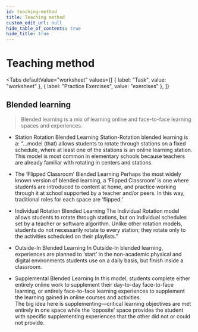 ```yaml
---
id: teaching-method
title: Teaching method
custom_edit_url: null
hide_table_of_contents: true
hide_title: true
---
```



<Theme bonding />

# Teaching method

<Tabs
  defaultValue="worksheet"
  values={[
    { label: "Task", value: "worksheet" },
    { label: "Practice Exercises", value: "exercises" },
  ]}
>

<TabItem value="worksheet">

## Blended learning

> Blended learning is a mix of learning online and face-to-face learning spaces and experiences.

- Station Rotation Blended Learning
  Station-Rotation blended learning is a: “...model (that) allows students to rotate through stations on a fixed schedule, where at least one of the stations is an online learning station. This model is most common in elementary schools because teachers are already familiar with rotating in centers and stations.<br/>

- The ‘Flipped Classroom’ Blended Learning
  Perhaps the most widely known version of blended learning, a ‘Flipped Classroom’ is one where students are introduced to content at home, and practice working through it at school supported by a teacher and/or peers. In this way, traditional roles for each space are ‘flipped.’<br/>
- Individual Rotation Blended Learning
  The Individual Rotation model allows students to rotate through stations, but on individual schedules set by a teacher or software algorithm. Unlike other rotation models, students do not necessarily rotate to every station; they rotate only to the activities scheduled on their playlists.”<br/>
- Outside-In Blended Learning
  In Outside-In blended learning, experiences are planned to ‘start’ in the non-academic physical and digital environments students use on a daily basis, but finish inside a classroom.<br/>
- Supplemental Blended Learning
  In this model, students complete either entirely online work to supplement their day-to-day face-to-face learning, or entirely face-to-face learning experiences to supplement the learning gained in online courses and activities.<br/>
  The big idea here is supplementing—critical learning objectives are met entirely in one space while the ‘opposite’ space provides the student with specific supplementing experiences that the other did not or could not provide.<br/>

</TabItem>

<TabItem value="exercises">
  <Frame src="https://learningapps.org/watch?v=pisp3rbst21" height="480px" />
</TabItem>

</Tabs>


